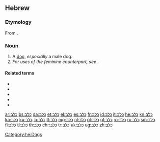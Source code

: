 ==Hebrew==

===Etymology===
From {{etyl|sem-pro|he}} {{m|sem-pro|*kalb-}}.

===Noun===
{{he-noun|g=m|tr=kélev|wv=כֶּלֶב|f=כלבה|fwv=כַּלְבָּה|pl=כלבים|plwv=כְּלָבִים|cons=כלב|conswv=כֶּלֶב־|plcons=כלבי|plconswv=כַּלְבֵי־}}

# A [[dog]], ''especially'' a male dog.
# ''For uses of the feminine counterpart, see'' '''{{lang|he|[[כלבה|כַּלְבָּה]]}}'''.

====Related terms====
* {{l|he|כלב ים|כֶּלֶב־יָם|sc=Hebr|tr=kélev-yam}}
* {{l|he|כלב נהר|כֶּלֶב־נָהָר|sc=Hebr|tr=kélev-náhar}}
* {{l|he|כְּלַבְלָב|sc=Hebr|tr=k'lavláv}}
* {{l|he|כַּלְבָן|sc=Hebr|tr=kalbán}}
* {{l|he|כַּלֶּבֶת|sc=Hebr|tr=kalévet}}

[[Category:he:Dogs]]

[[ar:כלב]]
[[bs:כלב]]
[[da:כלב]]
[[et:כלב]]
[[el:כלב]]
[[es:כלב]]
[[fr:כלב]]
[[id:כלב]]
[[it:כלב]]
[[he:כלב]]
[[kn:כלב]]
[[ka:כלב]]
[[ku:כלב]]
[[lo:כלב]]
[[lt:כלב]]
[[mg:כלב]]
[[nl:כלב]]
[[pl:כלב]]
[[pt:כלב]]
[[ro:כלב]]
[[ru:כלב]]
[[sm:כלב]]
[[fi:כלב]]
[[tl:כלב]]
[[th:כלב]]
[[chr:כלב]]
[[tr:כלב]]
[[uk:כלב]]
[[ug:כלב]]
[[zh:כלב]]